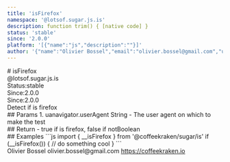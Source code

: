 ```yaml
---
title: 'isFirefox'
namespace: '@lotsof.sugar.js.is'
description: function trim() { [native code] }
status: 'stable'
since: '2.0.0'
platform: '[{"name":"js","description":""}]'
author: '{"name":"Olivier Bossel","email":"olivier.bossel@gmail.com","url":"https://coffeekraken.io"}'
---
```

<div class="docmap-mdx">
# isFirefox
<div class="_namespace">@lotsof.sugar.js.is</div>
<div class="_metas">
<div class="_status"><span class="_status-label">Status:</span><span class="_status-value -stable">stable</span></div>
<div class="_since"><span class="_since-label">Since:</span><span class="_since-value">2.0.0</span></div>
<div class="_since"><span class="_since-label">Since:</span><span class="_since-value">2.0.0</span></div>
</div>
<div class="_description">
Detect if is firefox
</div>
<div class="_params">
## Params
1. <span class="_name">ua</span><span class="_default">navigator.userAgent</span> <span class="_type">String</span>
   - The user agent on which to make the test
</div>
<div class="_return">
## Return
- <span class="_description">true if is firefox, false if not</span><span class="_default"></span><span class="_type">Boolean</span>
</div>
<div class="_examples">
## Examples
```js
import { __isFirefox } from '@coffeekraken/sugar/is'
if (__isFirefox()) {
  // do something cool
}
```
</div>
<div class="_author">
<span class="_name">Olivier Bossel</span>
<span class="_email">olivier.bossel@gmail.com</span>
<a href="https://coffeekraken.io" target="_blank" class="_url">https://coffeekraken.io</a>
</div>
</div>